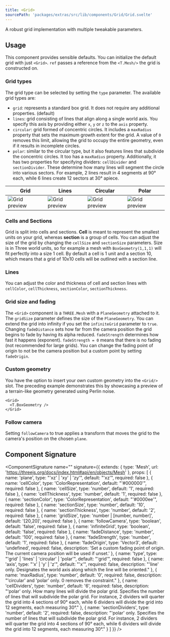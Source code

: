 ```yaml
---
title: <Grid>
sourcePath: 'packages/extras/src/lib/components/Grid/Grid.svelte'
---
```


A robust grid implementation with multiple tweakable parameters.

<Example path="extras/grid" />

## Usage

This component provides sensible defaults. You can initialize the default grid with just `<Grid>`. `ref` passes a reference from the `<T.Mesh/>` the grid is constructed on.

### Grid types

The grid type can be selected by setting the `type` parameter. The available grid types are:

- `grid`: represents a standard box grid. It does not require any additional properties. (default)
- `lines`: grid consisting of lines that align along a single world axis. You specify this axis by providing either `x`, `y` or `z` to the `axis` property.
- `circular`: grid formed of concentric circles. It includes a `maxRadius` property that sets the maximum growth extent for the grid. A value of `0` removes this limit, allowing the grid to occupy the entire geometry, even if it results in incomplete circles.
- `polar`: similar to the circular type, but it also features lines that subdivide the concentric circles. It too has a `maxRadius` property. Additionally, it has two properties for specifying dividers: `cellDivider` and `sectionDivider`. These determine how many lines will segment the circle into various sectors. For example, 2 lines result in 4 segments at 90° each, while 6 lines create 12 sectors at 30° apiece.

| Grid                                               | Lines                                               | Circular                                               | Polar                                               |
| -------------------------------------------------- | --------------------------------------------------- | ------------------------------------------------------ | --------------------------------------------------- |
| ![Grid preview](/images/docs/extras/grid/grid.jpg) | ![Grid preview](/images/docs/extras/grid/lines.jpg) | ![Grid preview](/images/docs/extras/grid/circular.jpg) | ![Grid preview](/images/docs/extras/grid/polar.jpg) |

### Cells and Sections

Grid is split into cells and sections. **Cell** is meant to represent the smallest units on your grid, whereas
**section** is a group of cells. You can adjust the size of the grid by changing the `cellSize` and `sectionSize`
parameters. Size is in Three world units, so for example a mesh with `BoxGeometry(1,1,1)` will fit perfectly into
a size 1 cell. By default a cell is 1 unit and a section 10, which means that a grid of 10x10 cells will be
outlined with a section line.

### Lines

You can adjust the color and thickness of cell and section lines with `cellColor`, `cellThickness`, `sectionColor`, `sectionThickness`.

### Grid size and fading

The `<Grid>` component is a `THREE.Mesh` with a `PlaneGeometry` attached to it. The `gridSize` parameter defines the size of the `PlaneGeometry`.
You can extend the grid into infinity if you set the `infiniteGrid` parameter to `true`.
Changing `fadeDistance` sets how far from the camera position the grid begins to fade by having its alpha reduced. `fadeStrength` determines how fast it happens (exponent). `fadeStrength = 0` means that there is no fading (not recommended for large grids). You can change the fading point of origin to not be the camera position but a custom point by setting `fadeOrigin`.

### Custom geometry

You have the option to insert your own custom geometry into the `<Grid/>` slot. The preceding example demonstrates this by showcasing a preview of a terrain-like geometry generated using Perlin noise.

```svelte
<Grid>
  <T.BoxGeometry />
</Grid>
```

### Follow camera

Setting `followCamera` to true applies a transform that moves the grid to the camera's position on the chosen `plane`.

## Component Signature

<ComponentSignature
  name="<Grid>"
  signature={{
    extends: { type: 'Mesh', url: 'https://threejs.org/docs/index.html#api/en/objects/Mesh' },
    props: [
      { name: 'plane', type: "'xz' | 'xy' | 'zy'", default: "'xz'", required: false },
      { name: 'cellColor', type: 'ColorRepresentation', default: "'#000000'", required: false },
      { name: 'cellSize', type: 'number', default: '1', required: false },
      { name: 'cellThickness', type: 'number', default: '1', required: false },
      {
        name: 'sectionColor',
        type: 'ColorRepresentation',
        default: "'#0000ee'",
        required: false
      },
      { name: 'sectionSize', type: 'number', default: '10', required: false },
      { name: 'sectionThickness', type: 'number', default: '2', required: false },
      {
        name: 'gridSize',
        type: 'number | [number, number]',
        default: '[20,20]',
        required: false
      },
      { name: 'followCamera', type: 'boolean', default: 'false', required: false },
      { name: 'infiniteGrid', type: 'boolean', default: 'false', required: false },
      { name: 'fadeDistance', type: 'number', default: '100', required: false },
      { name: 'fadeStrength', type: 'number', default: '1', required: false },
      {
        name: 'fadeOrigin',
        type: 'Vector3',
        default: 'undefined',
        required: false,
        description:
          'Set a custom fading point of origin. The current camera position will be used if unset.'
      },
      {
        name: 'type',
        type: "'grid' | 'lines' | 'circular' | 'polar'",
        default: "'grid'",
        required: false
      },
      {
        name: 'axis',
        type: "'x' | 'y' | 'z'",
        default: "'x'",
        required: false,
        description: "'line' only. Designates the world axis along which the line will be oriented."
      },
      {
        name: 'maxRadius',
        type: 'number',
        default: '0',
        required: false,
        description: "'circular' and 'polar' only. 0 removes the constraint."
      },
      {
        name: 'cellDividers',
        type: 'number',
        default: '6',
        required: false,
        description:
          "'polar' only. How many lines will divide the polar grid. Specifies the number of lines that will subdivide the polar grid. For instance, 2 dividers will quarter the grid into 4 sections of 90° each, while 6 dividers will divide the grid into 12 segments, each measuring 30°."
      },
      {
        name: 'sectionDividers',
        type: 'number',
        default: '2',
        required: false,
        description:
          "'polar' only. Specifies the number of lines that will subdivide the polar grid. For instance, 2 dividers will quarter the grid into 4 sections of 90° each, while 6 dividers will divide the grid into 12 segments, each measuring 30°."
      }
    ]
  }}
/>
